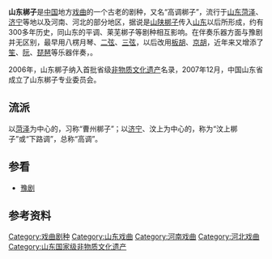 {{Unreferenced|time=2020-01-15T11:11:22+00:00}}
{{中国非物质文化遗产 
|名称 = 山东梆子
|序号 = 719
|编号项目 = Ⅳ—118
|图片 =
|分类 = 传统戏剧 
|申报地区或单位 = 山东省[[菏泽市|菏泽市]]、[[泰安市|泰安市]]、[[嘉祥县|嘉祥县]]
|登录时间 = 2008年
|省区市1 = 山东
}}
'''山东梆子'''是[[中国|中国]]地方[[戏曲|戏曲]]的一个古老的剧种，又名“高调梆子”，流行于[[山东|山东]][[菏泽|菏泽]]、[[济宁|济宁]]等地以及河南、河北的部分地区，据说是[[山陕梆子|山陕梆子]]传入[[山东|山东]]以后所形成，约有300多年历史，同山东的平调、莱芜梆子等剧种相互影响。在伴奏乐器方面与豫剧并无区别，最早用八楞月琴、[[二弦|二弦]]、[[三弦|三弦]]，以后改用[[板胡|板胡]]、[[京胡|京胡]]，近年来又增添了[[笙|笙]]、[[阮|阮]]、[[琵琶|琵琶]]等乐器伴奏，。

2006年，山东梆子纳入首批省级[[非物质文化遗产|非物质文化遗产]]名录，2007年12月，中国山东省成立了山东梆子专业委员会。

== 流派 ==
以[[菏泽|菏泽]]为中心的，习称“曹州梆子”；以[[济宁|济宁]]、汶上为中心的，称为“汶上梆子”或“下路调”，总称“高调”。

==参看==
*[[豫剧|豫剧]]

== 参考资料 ==
{{reflist|2}}

{{中国文化小作品}}
{{shandong-stub}}{{中国各地戏剧}}{{Shandong topics}}

[[Category:戏曲剧种|Category:戏曲剧种]]
[[Category:山东戏曲|Category:山东戏曲]]
[[Category:河南戏曲|Category:河南戏曲]]
[[Category:河北戏曲|Category:河北戏曲]]
[[Category:山东国家级非物质文化遗产|Category:山东国家级非物质文化遗产]]